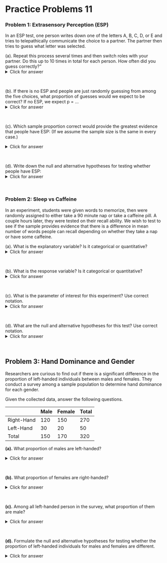 # Practice Problems 11

### Problem 1: Extrasensory Perception (ESP)

In an ESP test, one person writes down one of the letters A, B, C, D, or E and tries to telepathically communicate the choice to a partner.  The partner then tries to guess what letter was selected. 


 (a).  Repeat this process several times and then switch roles with your partner. Do this up to 10 times in total for each person. How often did you guess correctly?"
<details><summary><red>Click for answer</red></summary>
*Answer:*  Answers will vary!
</details><br>

 (b).  If there is no ESP and people are just randomly guessing from among the five choices, what proportion of guesses would we expect to be correct? If no ESP, we expect p = $\ldots$
<details><summary><red>Click for answer</red></summary>
*Answer:* $p = 0.2$ (since there are five choices and they are randomly guessing)
</details><br>

 (c). Which sample proportion correct would provide the greatest evidence that people have ESP:   (If we assume the sample size is the same in every case.)

<details><summary><red>Click for answer</red></summary>
*Answer:*
$\hat{p} = 3/4$ since this means more correct.
</details><br>

 (d).  Write down the null and alternative hypotheses for testing whether people have ESP:
<details><summary><red>Click for answer</red></summary>
*Answer:*
$$H_0: p = 0.2$$
$$H_a: p > 0.2$$
where $p$ is the proportion correct for all people's guesses. Since we are looking for evidence that the proportion is significantly above 0.2 (random guesses), the alternate hypothesis is larger than.
</details><br>

### Problem 2: Sleep vs Caffeine

In an experiment, students were given words to memorize, then were randomly assigned to either take a 90 minute nap or take a caffeine pill.  A couple hours later, they were tested on their recall ability.  We wish to test to see if the sample provides evidence that there is a difference in mean number of words people can recall depending on whether they take a nap or have some caffeine.  

 (a). What is the explanatory variable? Is it categorical or quantitative?
<details><summary><red>Click for answer</red></summary>
*Answer:* Explanatory = nap or caffeine (categorical)
</details><br>

 (b). What is the response variable? Is it categorical or quantitative?
<details><summary><red>Click for answer</red></summary>
*Answer:* Response = number of words recalled (quantitative)
</details><br>

 (c). What is the parameter of interest for this experiment? Use correct notation.
<details><summary><red>Click for answer</red></summary>
*Answer:*
Quantitative = mean responses, where $\mu_1$ and $\mu_2$ are the mean words recalled in the two different conditions
</details><br>

 (d). What are the null and alternative hypotheses for this test? Use correct notation.
<details><summary><red>Click for answer</red></summary>
*Answer:*

$$H_0: \mu_1 = \mu_2$$
$$H_a: \mu_1 \neq \mu_2$$

The alternate hypothesis is not equals to since we are looking for evidence that the means are different (We do not know which one is larger!)
</details><br>



## Problem 3:  Hand Dominance and Gender

Researchers are curious to find out if there is a significant difference in the proportion of left-handed individuals between males and females. They conduct a survey among a sample population to determine hand dominance for each gender.

Given the collected data, answer the following questions.

|            | Male | Female | Total |
|------------|------|--------|-------|
| Right-Hand | 120  | 150    | 270   |
| Left-Hand  | 30   | 20     | 50    |
| Total      | 150  | 170    | 320   |

**(a).** What proportion of males are left-handed?

<details><summary><red>Click for answer</red></summary>
*Answer:*

 Proportion of males who are left-handed = Number of left-handed males / Total males
= 30/150 = 0.20 or 20%.
</details><br>

**(b).** What proportion of females are right-handed?

<details><summary><red>Click for answer</red></summary>
*Answer:*

 Proportion of females who are right-handed = Number of right-handed females / Total females
= 150/170 = 0.88 or 88%.
</details><br>

**(c).** Among all left-handed person in the survey, what proportion of them are male?

<details><summary><red>Click for answer</red></summary>
*Answer:*

 Proportion that a randomly selected left-handed person is male = Number of left-handed males / Total left-handed individuals = 30/50 = 0.60 or 60%.
</details><br>

**(d).** Formulate the null and alternative hypotheses for testing whether the proportion of left-handed individuals for males and females are different.

<details><summary><red>Click for answer</red></summary>
*Answer:*

Null Hypothesis $\left(H_0\right)$ : The proportion of left-handed individuals is the same for both males and females.

Alternative Hypothesis $\left(H_a\right)$ : The proportion of left-handed individuals is different for males and females.
</details><br>


